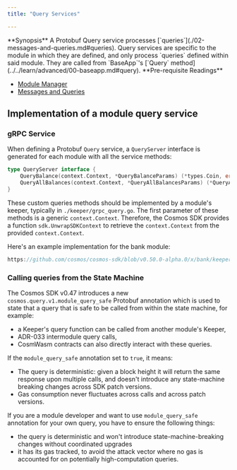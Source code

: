 ```yaml
---
title: "Query Services"

---
```



<Info>
**Synopsis**
A Protobuf Query service processes [`queries`](./02-messages-and-queries.md#queries). Query services are specific to the module in which they are defined, and only process `queries` defined within said module. They are called from `BaseApp`'s [`Query` method](../../learn/advanced/00-baseapp.md#query).
</Info>

<Info>
**Pre-requisite Readings**

* [Module Manager](./01-module-manager.md)
* [Messages and Queries](./02-messages-and-queries.md)

</Info>

## Implementation of a module query service

### gRPC Service

When defining a Protobuf `Query` service, a `QueryServer` interface is generated for each module with all the service methods:

```go
type QueryServer interface {
	QueryBalance(context.Context, *QueryBalanceParams) (*types.Coin, error)
	QueryAllBalances(context.Context, *QueryAllBalancesParams) (*QueryAllBalancesResponse, error)
}
```

These custom queries methods should be implemented by a module's keeper, typically in `./keeper/grpc_query.go`. The first parameter of these methods is a generic `context.Context`. Therefore, the Cosmos SDK provides a function `sdk.UnwrapSDKContext` to retrieve the `context.Context` from the provided
`context.Context`.

Here's an example implementation for the bank module:

```go reference
https://github.com/cosmos/cosmos-sdk/blob/v0.50.0-alpha.0/x/bank/keeper/grpc_query.go
```

### Calling queries from the State Machine

The Cosmos SDK v0.47 introduces a new `cosmos.query.v1.module_query_safe` Protobuf annotation which is used to state that a query that is safe to be called from within the state machine, for example:

* a Keeper's query function can be called from another module's Keeper,
* ADR-033 intermodule query calls,
* CosmWasm contracts can also directly interact with these queries.

If the `module_query_safe` annotation set to `true`, it means:

* The query is deterministic: given a block height it will return the same response upon multiple calls, and doesn't introduce any state-machine breaking changes across SDK patch versions.
* Gas consumption never fluctuates across calls and across patch versions.

If you are a module developer and want to use `module_query_safe` annotation for your own query, you have to ensure the following things:

* the query is deterministic and won't introduce state-machine-breaking changes without coordinated upgrades
* it has its gas tracked, to avoid the attack vector where no gas is accounted for
 on potentially high-computation queries.
